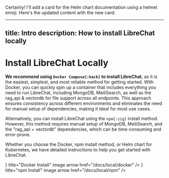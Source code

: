 Certainly! I'll add a card for the Helm chart documentation using a helmet emoji. Here's the updated content with the new card:

---
title: Intro
description: How to install LibreChat locally
---


# Install LibreChat Locally

**We recommend using `Docker Compose{:hack}` to install LibreChat**, as it is the easiest, simplest, and most reliable method for getting started. With Docker, you can quickly spin up a container that includes everything you need to run LibreChat, including MongoDB, MeiliSearch, as well as the rag_api & vectordb for file support across all endpoints. This approach ensures consistency across different environments and eliminates the need for manual setup of dependencies, making it ideal for most use cases.

Alternatively, you can install LibreChat using the `npm{:zig}` install method. However, this method requires manual setup of MongoDB, MeiliSearch, and the "rag_api + vectordb" dependencies, which can be time-consuming and error-prone.

Whether you choose the Docker, npm install method, or Helm chart for Kubernetes, we have detailed instructions to help you get started with LibreChat.

<div style={{ display: 'flex', justifyContent: 'center' }}>
  <Cards num={3} style={{ display: 'flex', flexDirection: 'row' }}>
    <Cards.Card
      icon={<DockerIcon />}
      title="Docker Install"
      image
      arrow
      href="/docs/local/docker"
    />
    <Cards.Card icon={<NpmIcon />} title="npm Install" image arrow href="/docs/local/npm" />
    <Cards.Card icon="🪖" title="Helm Chart" image arrow href="/docs/local/helm_chart" />
  </Cards>
</div>